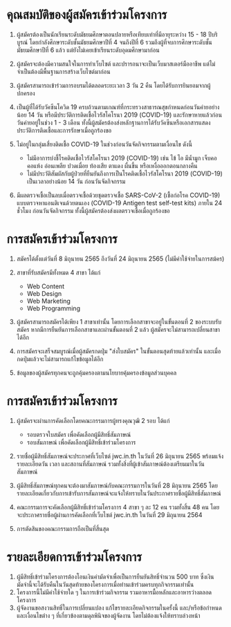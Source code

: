 # คุณสมบัติของผู้สมัครเข้าร่วมโครงการ

1. ผู้สมัครต้องเป็นนักเรียนระดับมัธยมศึกษาตอนปลายหรือเทียบเท่าที่มีอายุระหว่าง 15 - 18 ปีบริบูรณ์ โดยกำลังศึกษาระดับชั้นมัธยมศึกษาปีที่ 4 จนถึงปีที่ 6 รวมถึงผู้ที่จบการศึกษาระดับชั้นมัธยมศึกษาปีที่ 6 แล้ว แต่ยังไม่เคยเข้าเรียนระดับอุดมศึกษามาก่อน
2. ผู้สมัครจะต้องมีความสนใจในการทำเว็บไซต์ และปรารถนาจะเป็นเว็บมาสเตอร์มืออาชีพ แต่ไม่จำเป็นต้องมีพื้นฐานการสร้างเว็บไซต์มาก่อน
3. ผู้สมัครสามารถเข้าร่วมการอบรมได้ตลอดระยะเวลา 3 วัน 2 คืน โดยได้รับการยินยอมจากผู้ปกครอง
4. เป็นผู้ที่ได้รับวัคซีนโควิด 19 ครบถ้วนตามเกณฑ์ที่กระทรวงสาธารณสุขกำหนดก่อนวันค่ายอย่างน้อย 14 วัน หรือมีประวัติการติดเชื้อไวรัสโคโรนา 2019 (COVID-19) และรักษาหายแล้วก่อนวันค่ายอยู่ในช่วง 1 - 3 เดือน ทั้งนี้ผู้สมัครต้องส่งหลักฐานการได้รับวัคซีนหรือเอกสารแสดงประวัติการติดเชื้อและการรักษาเมื่อถูกร้องขอ
5. ไม่อยู่ในกลุ่มเสี่ยงติดเชื้อ COVID-19 ในช่วงก่อนวันจัดกิจกรรมตามเงื่อนไข ดังนี้

   - ไม่มีอาการบ่งชี้โรคติดเชื้อไวรัสโคโรนา 2019 (COVID-19) เช่น ไข้ ไอ มีน้ำมูก เจ็บคอ คอแห้ง อ่อนเพลีย ปวดเมื่อย ท้องเสีย ตาแดง ผื่นขึ้น หรือเหงื่อออกตอนกลางคืน
   - ไม่มีประวัติสัมผัสกับผู้ป่วยที่ยืนยันถึงการเป็นโรคติดเชื้อไวรัสโคโรนา 2019 (COVID-19) เป็นเวลาอย่างน้อย 14 วัน ก่อนวันจัดกิจกรรม

6. มีผลตรวจเชื้อเป็นลบเมื่อตรวจเชื้อด้วยชุดตรวจเชื้อ SARS-CoV-2 (เชื้อก่อโรค COVID-19) แบบตรวจหาแอนติเจนด้วยตนเอง (COVID-19 Antigen test self-test kits) ภายใน 24 ชั่วโมง ก่อนวันจัดกิจกรรม ทั้งนี้ผู้สมัครต้องส่งผลตรวจเชื้อเมื่อถูกร้องขอ

# การสมัครเข้าร่วมโครงการ

1. สมัครได้ตั้งแต่วันที่ 8 มิถุนายน 2565 ถึงวันที่ 24 มิถุนายน 2565 (ไม่มีค่าใช้จ่ายในการสม้คร)
2. สาขาที่รับสมัครมีทั้งหมด 4 สาขา ได้แก่

   - Web Content
   - Web Design
   - Web Marketing
   - Web Programming

3. ผู้สมัครสามารถสมัครได้เพียง 1 สาขาเท่านั้น โดยการเลือกสาขาจะอยู่ในขั้นตอนที่ 2 ของระบบรับสมัคร หากมีการยืนยันการเลือกสาขาและผ่านขั้นตอนที่ 2 แล้ว ผู้สมัครจะไม่สามารถเปลี่ยนสาขาได้อีก
4. การสมัครจะเสร็จสมบูรณ์เมื่อผู้สมัครกดปุ่ม "ส่งใบสมัคร" ในขั้นตอนสุดท้ายแล้วเท่านั้น และเมื่อกดปุ่มแล้วจะไม่สามารถแก้ไขข้อมูลได้อีก
5. ข้อมูลของผู้สมัครทุกคนจะถูกคุ้มครองตามนโยบายคุ้มครองข้อมูลส่วนบุคคล

# การสมัครเข้าร่วมโครงการ

1. ผู้สมัครจะผ่านการคัดเลือกโดยคณะกรรมการผู้ทรงคุณวุฒิ 2 รอบ ได้แก่

   - รอบตรวจใบสมัคร เพื่อคัดเลือกผู้มีสิทธิ์สัมภาษณ์
   - รอบสัมภาษณ์ เพื่อคัดเลือกผู้มีสิทธิ์เข้าร่วมโครงการ

2. รายชื่อผู้มีสิทธิ์สัมภาษณ์จะประกาศที่เว็บไซต์ jwc.in.th ในวันที่ 26 มิถุนายน 2565 พร้อมแจ้งรายละเอียดวัน เวลา และสถานที่สัมภาษณ์ รวมทั้งสิ่งที่ผู้เข้าสัมภาษณ์ต้องเตรียมมาในวันสัมภาษณ์
3. ผู้มีสิทธิ์สัมภาษณ์ทุกคนจะต้องมาสัมภาษณ์กับคณะกรรมการในวันที่ 28 มิถุนายน 2565 โดยรายละเอียดเกี่ยวกับการเข้ารับการสัมภาษณ์จะแจ้งให้ทราบในวันประกาศรายชื่อผู้มีสิทธิ์สัมภาษณ์
4. คณะกรรมการจะคัดเลือกผู้มีสิทธิ์เข้าร่วมโครงการ 4 สาขา ๆ ละ 12 คน รวมทั้งสิ้น 48 คน โดยจะประกาศรายชื่อผู้ผ่านการคัดเลือกที่เว็บไซต์ jwc.in.th ในวันที่ 29 มิถุนายน 2564
5. การตัดสินของคณะกรรมการถือเป็นที่สิ้นสุด

# รายละเอียดการเข้าร่วมโครงการ

1. ผู้มีสิทธิ์เข้าร่วมโครงการต้องโอนเงินค่ามัดจำเพื่อเป็นการยืนยันสิทธิ์จำนวน 500 บาท ซึ่งเงินมัดจำนี้จะได้รับคืนในวันสุดท้ายของโครงการเมื่อท่านเข้าร่วมครบทุกกิจกรรมเท่านั้น
2. โครงการนี้ไม่มีค่าใช้จ่ายใด ๆ ในการเข้าร่วมกิจกรรม รวมอาหารมื้อหลักและอาหารว่างตลอดโครงการ
3. ผู้จัดงานขอสงวนสิทธิ์ในการเปลี่ยนแปลง แก้ไขรายละเอียดกิจกรรมในครั้งนี้ และ/หรือข้อกำหนดและเงื่อนไขต่าง ๆ ที่เกี่ยวข้องตามดุลพินิจของผู้จัดงาน โดยไม่ต้องแจ้งให้ทราบล่วงหน้า
